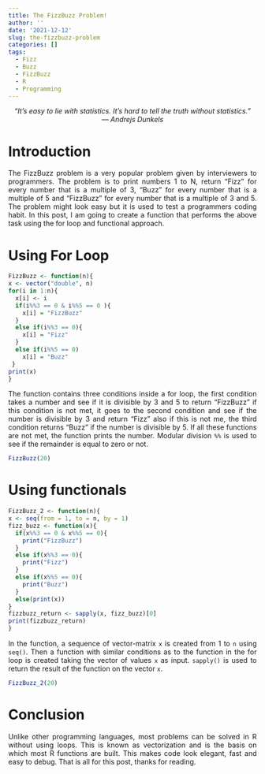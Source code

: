 ```yaml
---
title: The FizzBuzz Problem!
author: ''
date: '2021-12-12'
slug: the-fizzbuzz-problem
categories: []
tags:
  - Fizz
  - Buzz
  - FizzBuzz
  - R
  - Programming
---
```


<center>
*“It’s easy to lie with statistics. It’s hard to tell the truth without statistics.”*  
*— Andrejs Dunkels*
</center>

<style> body {text-align: justify} </style>

# Introduction
The FizzBuzz problem is a very popular problem given by interviewers to programmers. The problem is to print numbers 1 to N, return "Fizz" for every number that is a multiple of 3, "Buzz" for every number that is a multiple of 5 and "FizzBuzz" for every number that is a multiple of 3 and 5. The problem might look easy but it is used to test a programmers coding habit. In this post, I am going to create a function that performs the above task using the for loop and functional approach.

# Using For Loop
```r
FizzBuzz <- function(n){
x <- vector("double", n)
for(i in 1:n){
  x[i] <- i
  if(i%%3 == 0 & i%%5 == 0 ){
    x[i] = "FizzBuzz"
  }
  else if(i%%3 == 0){
    x[i] = "Fizz"
  }
  else if(i%%5 == 0)
    x[i] = "Buzz"
 }
print(x)
}
```
The function contains three conditions inside a for loop, the first condition takes a number and see if it is divisible by 3 and 5 to return "FizzBuzz" if this condition is not met, it goes to the second condition and see if the number is divisible by 3 and return "Fizz" also if this is not me, the third condition returns "Buzz" if the number is divisible by 5. If all these functions are not met, the function prints the number. Modular division `%%` is used to see if the remainder is equal to zero or not.
```r
FizzBuzz(20)
```

# Using functionals
```r
FizzBuzz_2 <- function(n){
x <- seq(from = 1, to = n, by = 1)
fizz_buzz <- function(x){
  if(x%%3 == 0 & x%%5 == 0){
    print("FizzBuzz")
  }
  else if(x%%3 == 0){
    print("Fizz")
  }
  else if(x%%5 == 0){
    print("Buzz")
  }
  else(print(x))
}
fizzbuzz_return <- sapply(x, fizz_buzz)[0]
print(fizzbuzz_return)
}
```
In the function, a sequence of vector-matrix `x` is created from 1 to `n` using `seq()`. Then a function with similar conditions as to the function in the for loop is created taking the vector of values `x` as input. `sapply()` is used to return the result of the function on the vector `x`.
```r
FizzBuzz_2(20)
```

# Conclusion
Unlike other programming languages, most problems can be solved in R without using loops. This is known as vectorization and is the basis on which most R functions are built. This makes code look elegant, fast and easy to debug. That is all for this post, thanks for reading.


